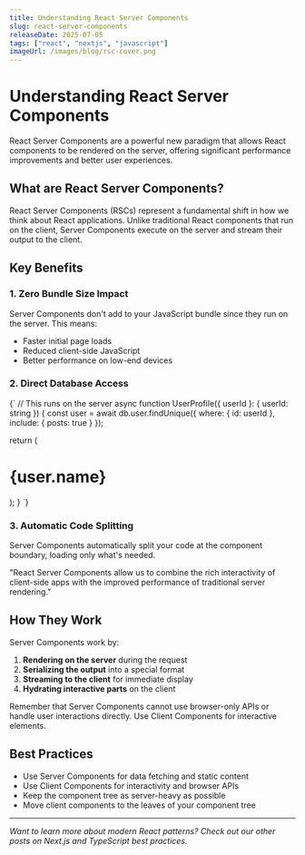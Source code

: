 ```yaml
---
title: Understanding React Server Components
slug: react-server-components
releaseDate: 2025-07-05
tags: ["react", "nextjs", "javascript"]
imageUrl: /images/blog/rsc-cover.png
---
```


# Understanding React Server Components

<DateText date="2025-07-05" />

<Callout variant="info">
  React Server Components are a powerful new paradigm that allows React
  components to be rendered on the server, offering significant performance
  improvements and better user experiences.
</Callout>

## What are React Server Components?

React Server Components (RSCs) represent a fundamental shift in how we think about React applications. Unlike traditional React components that run on the client, Server Components execute on the server and stream their output to the client.

## Key Benefits

### 1. Zero Bundle Size Impact

Server Components don't add to your JavaScript bundle since they run on the server. This means:

- Faster initial page loads
- Reduced client-side JavaScript
- Better performance on low-end devices

### 2. Direct Database Access

<CodeBlock lang="tsx">{`
// This runs on the server
async function UserProfile({ userId }: { userId: string }) {
    const user = await db.user.findUnique({
        where: { id: userId },
        include: { posts: true }
});

return (

<div>
    <h1>{user.name}</h1>
    <PostList posts={user.posts} />
</div>
);
}
`}</CodeBlock>

### 3. Automatic Code Splitting

Server Components automatically split your code at the component boundary, loading only what's needed.

<Quote>
  "React Server Components allow us to combine the rich interactivity of
  client-side apps with the improved performance of traditional server
  rendering."
</Quote>

## How They Work

Server Components work by:

1. **Rendering on the server** during the request
2. **Serializing the output** into a special format
3. **Streaming to the client** for immediate display
4. **Hydrating interactive parts** on the client

<Callout variant="warning">
  Remember that Server Components cannot use browser-only APIs or handle user
  interactions directly. Use Client Components for interactive elements.
</Callout>

## Best Practices

- Use Server Components for data fetching and static content
- Use Client Components for interactivity and browser APIs
- Keep the component tree as server-heavy as possible
- Move client components to the leaves of your component tree

---

<ShareButton />

_Want to learn more about modern React patterns? Check out our other posts on Next.js and TypeScript best practices._
